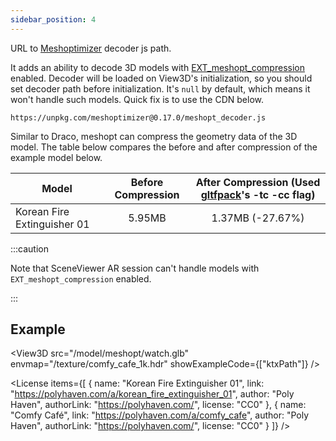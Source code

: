```yaml
---
sidebar_position: 4
---
```



<OptionDescriptor type="string | null" defaultVal="null" />

URL to [Meshoptimizer](https://github.com/zeux/meshoptimizer) decoder js path.

It adds an ability to decode 3D models with [EXT_meshopt_compression](https://github.com/KhronosGroup/glTF/blob/main/extensions/2.0/Vendor/EXT_meshopt_compression/README.md) enabled.
Decoder will be loaded on View3D's initialization, so you should set decoder path before initialization.
It's `null` by default, which means it won't handle such models.
Quick fix is to use the CDN below.

```
https://unpkg.com/meshoptimizer@0.17.0/meshopt_decoder.js
```

Similar to Draco, meshopt can compress the geometry data of the 3D model.
The table below compares the before and after compression of the example model below.

|Model|Before Compression|After Compression (Used [gltfpack](https://github.com/zeux/meshoptimizer/tree/master/gltf)'s -tc -cc flag)|
|---|:---:|:---:|
|Korean Fire Extinguisher 01|5.95MB|1.37MB (-27.67%)|


:::caution

Note that SceneViewer AR session can't handle models with `EXT_meshopt_compression` enabled.

:::


## Example
<View3D src="/model/meshopt/watch.glb" envmap="/texture/comfy_cafe_1k.hdr" showExampleCode={["ktxPath"]} />

<License items={[
  {
    name: "Korean Fire Extinguisher 01",
    link: "https://polyhaven.com/a/korean_fire_extinguisher_01",
    author: "Poly Haven",
    authorLink: "https://polyhaven.com/",
    license: "CC0"
  },
  {
    name: "Comfy Café",
    link: "https://polyhaven.com/a/comfy_cafe",
    author: "Poly Haven",
    authorLink: "https://polyhaven.com/",
    license: "CC0"
  }
]} />

